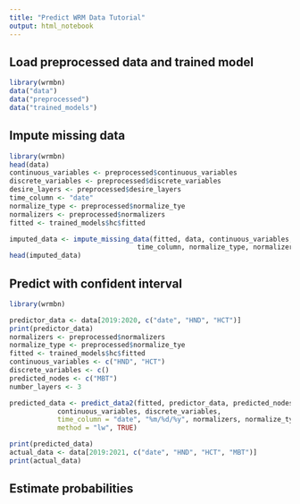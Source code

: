 ```yaml
---
title: "Predict WRM Data Tutorial"
output: html_notebook
---
```


## Load preprocessed data and trained model
```r
library(wrmbn)
data("data")
data("preprocessed")
data("trained_models")
```

## Impute missing data
```r
library(wrmbn)
head(data)
continuous_variables <- preprocessed$continuous_variables
discrete_variables <- preprocessed$discrete_variables
desire_layers <- preprocessed$desire_layers
time_column <- "date"
normalize_type <- preprocessed$normalize_tye
normalizers <- preprocessed$normalizers
fitted <- trained_models$hc$fitted

imputed_data <- impute_missing_data(fitted, data, continuous_variables, discrete_variables,
                                time_column, normalize_type, normalizers, debug = FALSE)
head(imputed_data)
```

## Predict with confident interval
```r
library(wrmbn)

predictor_data <- data[2019:2020, c("date", "HND", "HCT")]
print(predictor_data)
normalizers <- preprocessed$normalizers
normalize_type <- preprocessed$normalize_tye
fitted <- trained_models$hc$fitted
continuous_variables <- c("HND", "HCT")
discrete_variables <- c()
predicted_nodes <- c("MBT")
number_layers <- 3

predicted_data <- predict_data2(fitted, predictor_data, predicted_nodes, number_layers,
            continuous_variables, discrete_variables,
            time_column = "date", "%m/%d/%y", normalizers, normalize_type,
            method = "lw", TRUE)

print(predicted_data)
actual_data <- data[2019:2021, c("date", "HND", "HCT", "MBT")]
print(actual_data)

```

## Estimate probabilities




